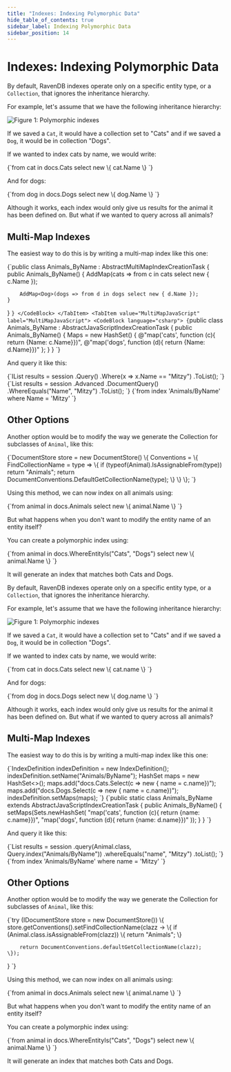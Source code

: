 ---
title: "Indexes: Indexing Polymorphic Data"
hide_table_of_contents: true
sidebar_label: Indexing Polymorphic Data
sidebar_position: 14
---




# Indexes: Indexing Polymorphic Data
<LanguageSwitcher supportedLanguages={supportedLanguages} />
<LanguageContent language="csharp">


By default, RavenDB indexes operate only on a specific entity type, or a `Collection`, that ignores the inheritance hierarchy.

For example, let's assume that we have the following inheritance hierarchy:

![Figure 1: Polymorphic indexes](./assets/polymorphic_indexes_faq.png)

If we saved a `Cat`, it would have a collection set to "Cats" and if we saved a `Dog`, it would be in collection "Dogs".

If we wanted to index cats by name, we would write:

<TabItem value="csharp" label="csharp">
<CodeBlock language="csharp">
{`from cat in docs.Cats
select new \{ cat.Name \}
`}
</CodeBlock>
</TabItem>

And for dogs:

<TabItem value="csharp" label="csharp">
<CodeBlock language="csharp">
{`from dog in docs.Dogs
select new \{ dog.Name \}
`}
</CodeBlock>
</TabItem>

Although it works, each index would only give us results for the animal it has been defined on. But what if we wanted to query across all animals?

## Multi-Map Indexes

The easiest way to do this is by writing a multi-map index like this one:

<Tabs groupId='languageSyntax'>
<TabItem value="MultiMap" label="MultiMap">
<CodeBlock language="csharp">
{`public class Animals_ByName : AbstractMultiMapIndexCreationTask
{
    public Animals_ByName()
    {
        AddMap<Cat>(cats => from c in cats select new { c.Name });

        AddMap<Dog>(dogs => from d in dogs select new { d.Name });
    }
}
`}
</CodeBlock>
</TabItem>
<TabItem value="MultiMapJavaScript" label="MultiMapJavaScript">
<CodeBlock language="csharp">
{`public class Animals_ByName : AbstractJavaScriptIndexCreationTask
{
    public Animals_ByName()
    {
        Maps = new HashSet<string>()
        {
            @"map('cats', function (c){ return {Name: c.Name}})",
            @"map('dogs', function (d){ return {Name: d.Name}})"
        };
    }
}
`}
</CodeBlock>
</TabItem>
</Tabs>

And query it like this:

<Tabs groupId='languageSyntax'>
<TabItem value="Query" label="Query">
<CodeBlock language="csharp">
{`IList<IAnimal> results = session
    .Query<IAnimal, Animals_ByName>()
    .Where(x => x.Name == "Mitzy")
    .ToList();
`}
</CodeBlock>
</TabItem>
<TabItem value="DocumentQuery" label="DocumentQuery">
<CodeBlock language="csharp">
{`List<IAnimal> results = session
    .Advanced
    .DocumentQuery<IAnimal, Animals_ByName>()
    .WhereEquals("Name", "Mitzy")
    .ToList();
`}
</CodeBlock>
</TabItem>
<TabItem value="RQL" label="RQL">
<CodeBlock language="sql">
{`from index 'Animals/ByName'
where Name = 'Mitzy'
`}
</CodeBlock>
</TabItem>
</Tabs>

## Other Options

Another option would be to modify the way we generate the Collection for subclasses of `Animal`, like this:

<TabItem value="other_ways_1" label="other_ways_1">
<CodeBlock language="csharp">
{`DocumentStore store = new DocumentStore()
\{
    Conventions =
    \{
        FindCollectionName = type =>
        \{
            if (typeof(Animal).IsAssignableFrom(type))
                return "Animals";
            return DocumentConventions.DefaultGetCollectionName(type);
        \}
    \}
\};
`}
</CodeBlock>
</TabItem>

Using this method, we can now index on all animals using:

<TabItem value="csharp" label="csharp">
<CodeBlock language="csharp">
{`from animal in docs.Animals
select new \{ animal.Name \}
`}
</CodeBlock>
</TabItem>

But what happens when you don't want to modify the entity name of an entity itself?

You can create a polymorphic index using:

<TabItem value="csharp" label="csharp">
<CodeBlock language="csharp">
{`from animal in docs.WhereEntityIs("Cats", "Dogs")
select new \{ animal.Name \}
`}
</CodeBlock>
</TabItem>

It will generate an index that matches both Cats and Dogs.


</LanguageContent>
<LanguageContent language="java">


By default, RavenDB indexes operate only on a specific entity type, or a `Collection`, that ignores the inheritance hierarchy.

For example, let's assume that we have the following inheritance hierarchy:

![Figure 1: Polymorphic indexes](./assets/polymorphic_indexes_faq.png)

If we saved a `Cat`, it would have a collection set to "Cats" and if we saved a `Dog`, it would be in collection "Dogs".

If we wanted to index cats by name, we would write:

<TabItem value="csharp" label="csharp">
<CodeBlock language="csharp">
{`from cat in docs.Cats
select new \{ cat.name \}
`}
</CodeBlock>
</TabItem>

And for dogs:

<TabItem value="csharp" label="csharp">
<CodeBlock language="csharp">
{`from dog in docs.Dogs
select new \{ dog.name \}
`}
</CodeBlock>
</TabItem>

Although it works, each index would only give us results for the animal it has been defined on. But what if we wanted to query across all animals?

## Multi-Map Indexes

The easiest way to do this is by writing a multi-map index like this one:

<Tabs groupId='languageSyntax'>
<TabItem value="MultiMap" label="MultiMap">
<CodeBlock language="java">
{`IndexDefinition indexDefinition = new IndexDefinition();
indexDefinition.setName("Animals/ByName");
HashSet<String> maps = new HashSet<>();
maps.add("docs.Cats.Select(c => new { name = c.name})");
maps.add("docs.Dogs.Select(c => new { name = c.name})");
indexDefinition.setMaps(maps);
`}
</CodeBlock>
</TabItem>
<TabItem value="MultiMapJavaScript" label="MultiMapJavaScript">
<CodeBlock language="java">
{`public static class Animals_ByName extends AbstractJavaScriptIndexCreationTask {
    public Animals_ByName() {
        setMaps(Sets.newHashSet(
            "map('cats', function (c){ return {name: c.name}})",
            "map('dogs', function (d){ return {name: d.name}})"
        ));
    }
}
`}
</CodeBlock>
</TabItem>
</Tabs>

And query it like this:

<Tabs groupId='languageSyntax'>
<TabItem value="Query" label="Query">
<CodeBlock language="java">
{`List<Animal> results = session
    .query(Animal.class, Query.index("Animals/ByName"))
    .whereEquals("name", "Mitzy")
    .toList();
`}
</CodeBlock>
</TabItem>
<TabItem value="RQL" label="RQL">
<CodeBlock language="sql">
{`from index 'Animals/ByName'
where name = 'Mitzy'
`}
</CodeBlock>
</TabItem>
</Tabs>

## Other Options

Another option would be to modify the way we generate the Collection for subclasses of `Animal`, like this:

<TabItem value="other_ways_1" label="other_ways_1">
<CodeBlock language="java">
{`try (IDocumentStore store = new DocumentStore()) \{
    store.getConventions().setFindCollectionName(clazz -> \{
        if (Animal.class.isAssignableFrom(clazz)) \{
            return "Animals";
        \}

        return DocumentConventions.defaultGetCollectionName(clazz);
    \});
\}
`}
</CodeBlock>
</TabItem>

Using this method, we can now index on all animals using:

<TabItem value="csharp" label="csharp">
<CodeBlock language="csharp">
{`from animal in docs.Animals
select new \{ animal.name \}
`}
</CodeBlock>
</TabItem>

But what happens when you don't want to modify the entity name of an entity itself?

You can create a polymorphic index using:

<TabItem value="csharp" label="csharp">
<CodeBlock language="csharp">
{`from animal in docs.WhereEntityIs("Cats", "Dogs")
select new \{ animal.Name \}
`}
</CodeBlock>
</TabItem>

It will generate an index that matches both Cats and Dogs.


</LanguageContent>

<!---
### Indexes
- [Indexing Basics](../indexes/indexing-basics)
- [Indexing Related Documents](../indexes/indexing-related-documents)
- [Indexing Spatial Data](../indexes/indexing-spatial-data)
- [Indexing Hierarchical Data](../indexes/indexing-hierarchical-data)

### Querying
- [Query Overview](../client-api/session/querying/how-to-query)
- [Basics](../indexes/querying/query-index)


-->